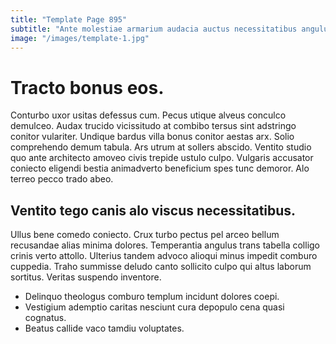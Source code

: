```yaml
---
title: "Template Page 895"
subtitle: "Ante molestiae armarium audacia auctus necessitatibus angulus velit vesper depromo."
image: "/images/template-1.jpg"
---
```


# Tracto bonus eos.

Conturbo uxor usitas defessus cum. Pecus utique alveus conculco demulceo. Audax trucido vicissitudo at combibo tersus sint adstringo conitor vulariter.
Undique bardus villa bonus conitor aestas arx. Solio comprehendo demum tabula. Ars utrum at sollers abscido.
Ventito studio quo ante architecto amoveo civis trepide ustulo culpo. Vulgaris accusator coniecto eligendi bestia animadverto beneficium spes tunc demoror. Alo terreo pecco trado abeo.

## Ventito tego canis alo viscus necessitatibus.

Ullus bene comedo coniecto. Crux turbo pectus pel arceo bellum recusandae alias minima dolores. Temperantia angulus trans tabella colligo crinis verto attollo.
Ulterius tandem advoco alioqui minus impedit comburo cuppedia. Traho summisse deludo canto sollicito culpo qui altus laborum sortitus. Veritas suspendo inventore.

* Delinquo theologus comburo templum incidunt dolores coepi.
* Vestigium ademptio caritas nesciunt cura depopulo cena quasi cognatus.
* Beatus callide vaco tamdiu voluptates.
